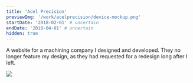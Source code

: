 ```yaml
---
title: 'Acel Precision'
previewImg: '/work/acelprecision/device-mockup.png'
startDate: '2018-02-01' # uncertain
endDate: '2018-04-01' # uncertain
hidden: true
---
```


A website for a machining company I designed and developed. They no longer
feature my design, as they had requested for a redesign long after I left.

<img src={previewImg} width={350} />

